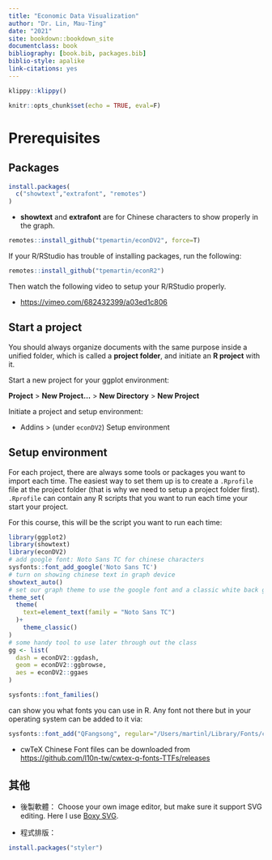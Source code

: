 ```yaml
--- 
title: "Economic Data Visualization"
author: "Dr. Lin, Mau-Ting"
date: "2021"
site: bookdown::bookdown_site
documentclass: book
bibliography: [book.bib, packages.bib]
biblio-style: apalike
link-citations: yes
---
```



```r
klippy::klippy()
```


```r
knitr::opts_chunk$set(echo = TRUE, eval=F)
```


# Prerequisites

## Packages

```r
install.packages(
  c("showtext","extrafont", "remotes")
)
```

  * **showtext** and **extrafont** are for Chinese characters to show properly in the graph.

```r
remotes::install_github("tpemartin/econDV2", force=T)
```

<div class="alert alert-info">
If your R/RStudio has trouble of installing packages, run the following:
```r
remotes::install_github("tpemartin/econR2")
```

Then watch the following video to setup your R/RStudio properly.
 
  * <https://vimeo.com/682432399/a03ed1c806>

</div>

## Start a project

You should always organize documents with the same purpose inside a unified folder, which is called a **project folder**, and initiate an **R project** with it.

Start a new project for your ggplot environment:

**Project** > **New Project...** > **New Directory** > **New Project**

<div class="alert alert-info">
Initiate a project and setup environment:

  * Addins > (under `econDV2`) Setup environment

</div>

## Setup environment

For each project, there are always some tools or packages you want to import each time. The easiest way to set them up is to create a `.Rprofile` file at the project folder (that is why we need to setup a project folder first).  `.Rprofile` can contain any R scripts that you want to run each time your start your project.

For this course, this will be the script you want to run each time:
```r
library(ggplot2)
library(showtext)
library(econDV2)
# add google font: Noto Sans TC for chinese characters
sysfonts::font_add_google('Noto Sans TC')
# turn on showing chinese text in graph device
showtext_auto()
# set our graph theme to use the google font and a classic white back ground
theme_set(
  theme(
    text=element_text(family = "Noto Sans TC")
  )+
    theme_classic()
)
# some handy tool to use later through out the class
gg <- list(
  dash = econDV2::ggdash,
  geom = econDV2::ggbrowse,
  aes = econDV2::ggaes
)

```

<div class="alert alert-info">
```r
sysfonts::font_families()
```
can show you what fonts you can use in R. Any font not there but in your operating system can be added to it via:
```r
sysfonts::font_add("QFangsong", regular="/Users/martinl/Library/Fonts/cwTeXQFangsong-Medium.ttf")
```

  * cwTeX Chinese Font files can be downloaded from <https://github.com/l10n-tw/cwtex-q-fonts-TTFs/releases>
</div>

## 其他{#otherSoftware}

<div class="alert alert-info">
  
  * 後製軟體： Choose your own image editor, but make sure it support SVG editing. Here I use [Boxy SVG](https://boxy-svg.com/).
  
  * 程式排版：
```r
install.packages("styler")
```
  

</div>

